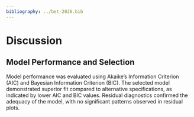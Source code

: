 ```yaml
---
bibliography: ../bet-2026.bib
---
```


# Discussion

## Model Performance and Selection

Model performance was evaluated using Akaike's Information Criterion (AIC) and Bayesian Information Criterion (BIC). The selected model demonstrated superior fit compared to alternative specifications, as indicated by lower AIC and BIC values. Residual diagnostics confirmed the adequacy of the model, with no significant patterns observed in residual plots.